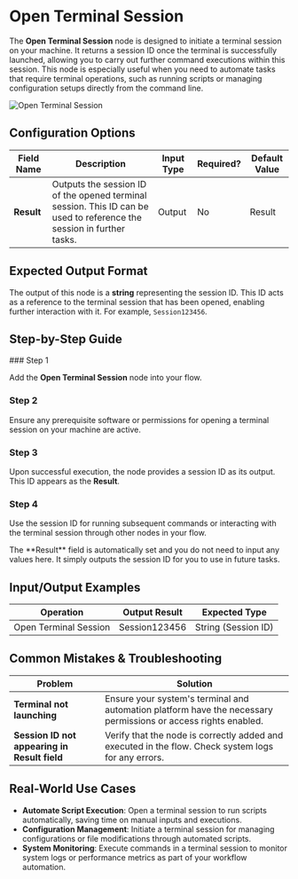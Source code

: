 
# Open Terminal Session

The **Open Terminal Session** node is designed to initiate a terminal session on your machine. It returns a session ID once the terminal is successfully launched, allowing you to carry out further command executions within this session. This node is especially useful when you need to automate tasks that require terminal operations, such as running scripts or managing configuration setups directly from the command line.

 ![Open Terminal Session](./open-terminal-session.png)

## Configuration Options

| Field Name | Description                                                                                                           | Input Type | Required? | Default Value |
| ---------- | --------------------------------------------------------------------------------------------------------------------- | ---------- | --------- | ------------- |
| **Result** | Outputs the session ID of the opened terminal session. This ID can be used to reference the session in further tasks. | Output     | No        | Result        |

## Expected Output Format

The output of this node is a **string** representing the session ID. This ID acts as a reference to the terminal session that has been opened, enabling further interaction with it. For example, `Session123456`.

## Step-by-Step Guide

<Steps>
### Step 1

Add the **Open Terminal Session** node into your flow.

### Step 2

Ensure any prerequisite software or permissions for opening a terminal session on your machine are active.

### Step 3

Upon successful execution, the node provides a session ID as its output. This ID appears as the **Result**.

### Step 4

Use the session ID for running subsequent commands or interacting with the terminal session through other nodes in your flow.

</Steps>

<Callout type="info" title="Note">
  The **Result** field is automatically set and you do not need to input any
  values here. It simply outputs the session ID for you to use in future tasks.
</Callout>

## Input/Output Examples

| Operation             | Output Result | Expected Type       |
| --------------------- | ------------- | ------------------- |
| Open Terminal Session | Session123456 | String (Session ID) |

## Common Mistakes & Troubleshooting

| Problem                                      | Solution                                                                                                       |
| -------------------------------------------- | -------------------------------------------------------------------------------------------------------------- |
| **Terminal not launching**                   | Ensure your system's terminal and automation platform have the necessary permissions or access rights enabled. |
| **Session ID not appearing in Result field** | Verify that the node is correctly added and executed in the flow. Check system logs for any errors.            |

## Real-World Use Cases

- **Automate Script Execution**: Open a terminal session to run scripts automatically, saving time on manual inputs and executions.
- **Configuration Management**: Initiate a terminal session for managing configurations or file modifications through automated scripts.
- **System Monitoring**: Execute commands in a terminal session to monitor system logs or performance metrics as part of your workflow automation.
